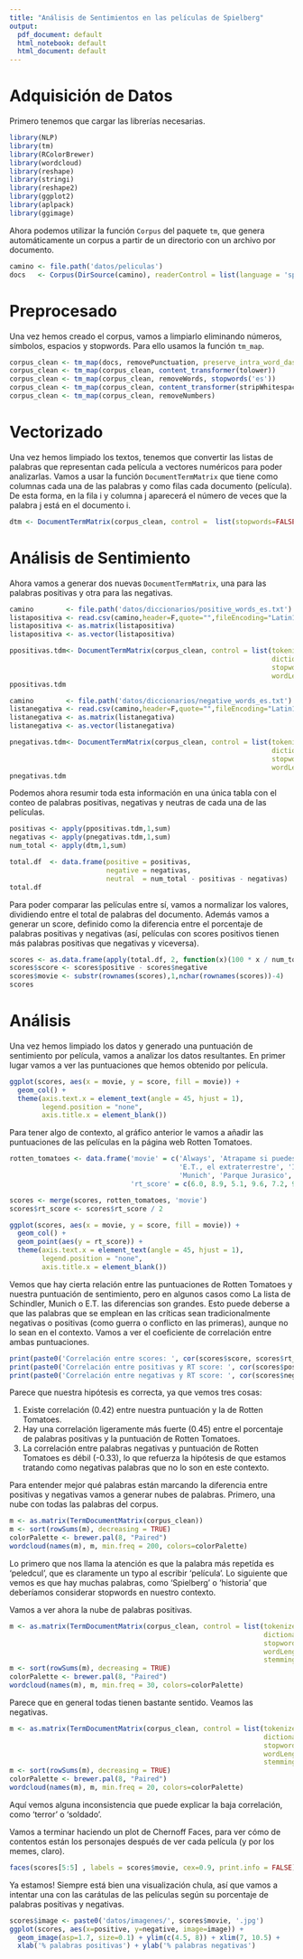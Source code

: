 ```yaml
---
title: "Análisis de Sentimientos en las películas de Spielberg"
output:
  pdf_document: default
  html_notebook: default
  html_document: default
---
```


# Adquisición de Datos

Primero tenemos que cargar las librerías necesarias.

```r
library(NLP)
library(tm)
library(RColorBrewer)
library(wordcloud)
library(reshape)
library(stringi)
library(reshape2)
library(ggplot2)
library(aplpack)
library(ggimage)
```

Ahora podemos utilizar la función `Corpus` del paquete `tm`, que genera automáticamente un corpus a partir de un directorio con un archivo por documento.

```r
camino <- file.path('datos/peliculas')
docs   <- Corpus(DirSource(camino), readerControl = list(language = 'spa'))
```

# Preprocesado

Una vez hemos creado el corpus, vamos a limpiarlo eliminando números, símbolos, espacios y stopwords. Para ello usamos la función `tm_map`.

```r
corpus_clean <- tm_map(docs, removePunctuation, preserve_intra_word_dashes = TRUE)
corpus_clean <- tm_map(corpus_clean, content_transformer(tolower))
corpus_clean <- tm_map(corpus_clean, removeWords, stopwords('es'))
corpus_clean <- tm_map(corpus_clean, content_transformer(stripWhitespace))
corpus_clean <- tm_map(corpus_clean, removeNumbers)
```


# Vectorizado

Una vez hemos limpiado los textos, tenemos que convertir las listas de palabras que representan cada película a vectores numéricos para poder analizarlas. Vamos a usar la función `DocumentTermMatrix` que tiene como columnas cada una de las palabras y como filas cada documento (película). De esta forma, en la fila i y columna j aparecerá el número de veces que la palabra j está en el documento i.

```r
dtm <- DocumentTermMatrix(corpus_clean, control =  list(stopwords=FALSE, wordLengths=c(0, Inf)))
```

# Análisis de Sentimiento

Ahora vamos a generar dos nuevas `DocumentTermMatrix`, una para las palabras positivas y otra para las negativas.

```r
camino        <- file.path('datos/diccionarios/positive_words_es.txt')
listapositiva <- read.csv(camino,header=F,quote="",fileEncoding="Latin1")
listapositiva <- as.matrix(listapositiva)
listapositiva <- as.vector(listapositiva)

ppositivas.tdm<- DocumentTermMatrix(corpus_clean, control = list(tokenize    = 'word',
                                                                 dictionary  = listapositiva,
                                                                 stopwords   = FALSE,
                                                                 wordLengths = c(0, Inf)))
ppositivas.tdm
```

```r
camino        <- file.path('datos/diccionarios/negative_words_es.txt')
listanegativa <- read.csv(camino,header=F,quote="",fileEncoding="Latin1")
listanegativa <- as.matrix(listanegativa)
listanegativa <- as.vector(listanegativa)

pnegativas.tdm<- DocumentTermMatrix(corpus_clean, control = list(tokenize    = 'word',
                                                                 dictionary  = listanegativa,
                                                                 stopwords   = FALSE,
                                                                 wordLengths = c(0, Inf)))
pnegativas.tdm
```


Podemos ahora resumir toda esta información en una única tabla con el conteo de palabras positivas, negativas y neutras de cada una de las películas.

```r
positivas <- apply(ppositivas.tdm,1,sum)
negativas <- apply(pnegativas.tdm,1,sum)
num_total <- apply(dtm,1,sum)

total.df  <- data.frame(positive = positivas,
                        negative = negativas,
                        neutral  = num_total - positivas - negativas)
total.df
```

Para poder comparar las películas entre sí, vamos a normalizar los valores, dividiendo entre el total de palabras del documento. Además vamos a generar un score, definido como la diferencia entre el porcentaje de palabras positivas y negativas (así, películas con scores positivos tienen más palabras positivas que negativas y viceversa).

```r
scores <- as.data.frame(apply(total.df, 2, function(x)(100 * x / num_total)))
scores$score <- scores$positive - scores$negative
scores$movie <- substr(rownames(scores),1,nchar(rownames(scores))-4)
scores
```


# Análisis

Una vez hemos limpiado los datos y generado una puntuación de sentimiento por película, vamos a analizar los datos resultantes. En primer lugar vamos a ver las puntuaciones que hemos obtenido por película.

```r
ggplot(scores, aes(x = movie, y = score, fill = movie)) + 
  geom_col() +
  theme(axis.text.x = element_text(angle = 45, hjust = 1),
        legend.position = "none",
        axis.title.x = element_blank())
```

Para tener algo de contexto, al gráfico anterior le vamos a añadir las puntuaciones de las películas en la página web Rotten Tomatoes.

```r
rotten_tomatoes <- data.frame('movie' = c('Always', 'Atrapame si puedes', 'el mundo perdido Jurassic Park', 'En busca del arca perdida',
                                          'E.T., el extraterrestre', 'Indiana Jones y la Ultima Cruzada', 'La lista de Schindler',
                                          'Munich', 'Parque Jurasico', 'Salvar al soldado Ryan', 'Tiburon'),
                              'rt_score' = c(6.0, 8.9, 5.1, 9.6, 7.2, 9.4, 9.7, 8.3, 9.1, 9.5, 9.0))

scores <- merge(scores, rotten_tomatoes, 'movie')
scores$rt_score <- scores$rt_score / 2
```

```r
ggplot(scores, aes(x = movie, y = score, fill = movie)) + 
  geom_col() +
  geom_point(aes(y = rt_score)) +
  theme(axis.text.x = element_text(angle = 45, hjust = 1),
        legend.position = "none",
        axis.title.x = element_blank())
```


Vemos que hay cierta relación entre las puntuaciones de Rotten Tomatoes y nuestra puntuación de sentimiento, pero en algunos casos como La lista de Schindler, Munich o E.T. las diferencias son grandes. Esto puede deberse a que las palabras que se emplean en las críticas sean tradicionalmente negativas o positivas (como guerra o conflicto en las primeras), aunque no lo sean en el contexto. Vamos a ver el coeficiente de correlación entre ambas puntuaciones.

```r
print(paste0('Correlación entre scores: ', cor(scores$score, scores$rt_score)))
print(paste0('Correlación entre positivas y RT score: ', cor(scores$positive, scores$rt_score)))
print(paste0('Correlación entre negativas y RT score: ', cor(scores$negative, scores$rt_score)))
```

Parece que nuestra hipótesis es correcta, ya que vemos tres cosas:

1. Existe correlación (0.42) entre nuestra puntuación y la de Rotten Tomatoes.
2. Hay una correlación ligeramente más fuerte (0.45) entre el porcentaje de palabras positivas y la puntuación de Rotten Tomatoes.
3. La correlación entre palabras negativas y puntuación de Rotten Tomatoes es débil (-0.33), lo que refuerza la hipótesis de que estamos tratando como negativas palabras que no lo son en este contexto.


Para entender mejor qué palabras están marcando la diferencia entre positivas y negativas vamos a generar nubes de palabras. Primero, una nube con todas las palabras del corpus.

```r
m <- as.matrix(TermDocumentMatrix(corpus_clean))
m <- sort(rowSums(m), decreasing = TRUE)
colorPalette <- brewer.pal(8, "Paired") 
wordcloud(names(m), m, min.freq = 200, colors=colorPalette)
```

Lo primero que nos llama la atención es que la palabra más repetída es 'peledcul', que es claramente un typo al escribir 'película'. Lo siguiente que vemos es que hay muchas palabras, como 'Spielberg' o 'historia' que deberíamos considerar stopwords en nuestro contexto.

Vamos a ver ahora la nube de palabras positivas.

```r
m <- as.matrix(TermDocumentMatrix(corpus_clean, control = list(tokenize    = 'word',
                                                               dictionary  = listapositiva,
                                                               stopwords   = FALSE,
                                                               wordLengths = c(0, Inf),
                                                               stemming    = 'spanish')))
m <- sort(rowSums(m), decreasing = TRUE)
colorPalette <- brewer.pal(8, "Paired") 
wordcloud(names(m), m, min.freq = 30, colors=colorPalette)
```

Parece que en general todas tienen bastante sentido. Veamos las negativas.

```r
m <- as.matrix(TermDocumentMatrix(corpus_clean, control = list(tokenize    = 'word',
                                                               dictionary  = listanegativa,
                                                               stopwords   = FALSE,
                                                               wordLengths = c(0, Inf),
                                                               stemming    = 'spanish')))
m <- sort(rowSums(m), decreasing = TRUE)
colorPalette <- brewer.pal(8, "Paired") 
wordcloud(names(m), m, min.freq = 20, colors=colorPalette)
```

Aquí vemos alguna inconsistencia que puede explicar la baja correlación, como 'terror' o 'soldado'.

Vamos a terminar haciendo un plot de Chernoff Faces, para ver cómo de contentos están los personajes después de ver cada película (y por los memes, claro).

```r
faces(scores[5:5] , labels = scores$movie, cex=0.9, print.info = FALSE)
```

Ya estamos! Siempre está bien una visualización chula, así que vamos a intentar una con las carátulas de las películas según su porcentaje de palabras positivas y negativas.

```r
scores$image <- paste0('datos/imagenes/', scores$movie, '.jpg')
ggplot(scores, aes(x=positive, y=negative, image=image)) +
  geom_image(asp=1.7, size=0.1) + ylim(c(4.5, 8)) + xlim(7, 10.5) +
  xlab('% palabras positivas') + ylab('% palabras negativas')
```


















